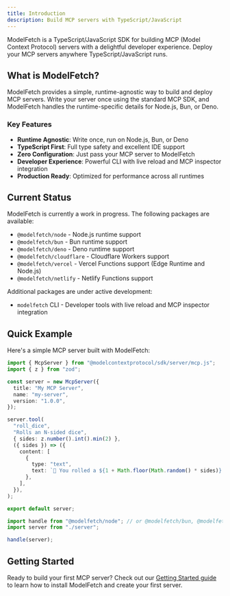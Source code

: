 ```yaml
---
title: Introduction
description: Build MCP servers with TypeScript/JavaScript
---
```


ModelFetch is a TypeScript/JavaScript SDK for building MCP (Model Context Protocol) servers with a delightful developer experience. Deploy your MCP servers anywhere TypeScript/JavaScript runs.

## What is ModelFetch?

ModelFetch provides a simple, runtime-agnostic way to build and deploy MCP servers. Write your server once using the standard MCP SDK, and ModelFetch handles the runtime-specific details for Node.js, Bun, or Deno.

### Key Features

- **Runtime Agnostic**: Write once, run on Node.js, Bun, or Deno
- **TypeScript First**: Full type safety and excellent IDE support
- **Zero Configuration**: Just pass your MCP server to ModelFetch
- **Developer Experience**: Powerful CLI with live reload and MCP inspector integration
- **Production Ready**: Optimized for performance across all runtimes

## Current Status

ModelFetch is currently a work in progress. The following packages are available:

- `@modelfetch/node` - Node.js runtime support
- `@modelfetch/bun` - Bun runtime support
- `@modelfetch/deno` - Deno runtime support
- `@modelfetch/cloudflare` - Cloudflare Workers support
- `@modelfetch/vercel` - Vercel Functions support (Edge Runtime and Node.js)
- `@modelfetch/netlify` - Netlify Functions support

Additional packages are under active development:

- `modelfetch` CLI - Developer tools with live reload and MCP inspector integration

## Quick Example

Here's a simple MCP server built with ModelFetch:

```typescript title="server.ts"
import { McpServer } from "@modelcontextprotocol/sdk/server/mcp.js";
import { z } from "zod";

const server = new McpServer({
  title: "My MCP Server",
  name: "my-server",
  version: "1.0.0",
});

server.tool(
  "roll_dice",
  "Rolls an N-sided dice",
  { sides: z.number().int().min(2) },
  ({ sides }) => ({
    content: [
      {
        type: "text",
        text: `🎲 You rolled a ${1 + Math.floor(Math.random() * sides)}!`,
      },
    ],
  }),
);

export default server;
```

```typescript title="index.ts"
import handle from "@modelfetch/node"; // or @modelfetch/bun, @modelfetch/deno, @modelfetch/cloudflare, @modelfetch/vercel, @modelfetch/netlify
import server from "./server";

handle(server);
```

## Getting Started

Ready to build your first MCP server? Check out our [Getting Started guide](/docs/getting-started) to learn how to install ModelFetch and create your first server.

<Cards>
  <Card
    title="Getting Started"
    href="/docs/getting-started"
    description="Install ModelFetch and build your first MCP server"
  />
  <Card
    title="Runtime Packages"
    href="/docs/runtimes/node"
    description="Learn about runtime-specific packages"
  />
  <Card
    title="Examples"
    href="/docs/examples"
    description="Explore complete working examples"
  />
</Cards>
